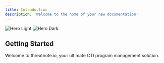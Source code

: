 ```yaml
---
title: Introduction
description: 'Welcome to the home of your new documentation'
---
```


<img
  className="block dark:hidden"
  src="https://i.imgur.com/VwkrozQ.png"
  alt="Hero Light"
/>
<img
  className="hidden dark:block"
  src="https://i.imgur.com/aIVI6e2.png"
  alt="Hero Dark"
/>

## Getting Started

Welcome to threatnote.io, your ultimate CTI program management solution.


